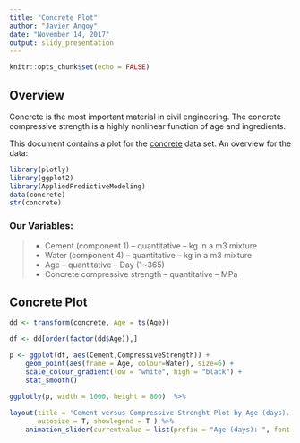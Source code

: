 ```yaml
---
title: "Concrete Plot"
author: "Javier Angoy"
date: "November 14, 2017"
output: slidy_presentation
---
```


```r
knitr::opts_chunk$set(echo = FALSE)
```

## Overview
Concrete is the most important material in civil engineering. The concrete compressive strength is a highly nonlinear function of age and ingredients.
	
This document contains a plot for the [concrete](http://archive.ics.uci.edu/ml/datasets/Concrete+Compressive+Strength) data set. An overview for the data:
```r
library(plotly)
library(ggplot2)
library(AppliedPredictiveModeling)
data(concrete)
str(concrete)
```

### Our Variables:

>- Cement (component 1) -- quantitative -- kg in a m3 mixture
>- Water (component 4) -- quantitative -- kg in a m3 mixture 
>- Age -- quantitative -- Day (1~365)
>- Concrete compressive strength -- quantitative -- MPa

## Concrete Plot

```r
dd <- transform(concrete, Age = ts(Age))

df <- dd[order(factor(dd$Age)),]

p <- ggplot(df, aes(Cement,CompressiveStrength)) +
    geom_point(aes(frame = Age, colour=Water), size=6) + 
    scale_colour_gradient(low = "white", high = "black") +
    stat_smooth() 

ggplotly(p, width = 1000, height = 800)  %>% 
    
layout(title = 'Cement versus Compressive Strenght Plot by Age (days). Colour: Water',
       autosize = T, showlegend = T ) %>% 
    animation_slider(currentvalue = list(prefix = "Age (days): ", font = list(color="red")))
```

